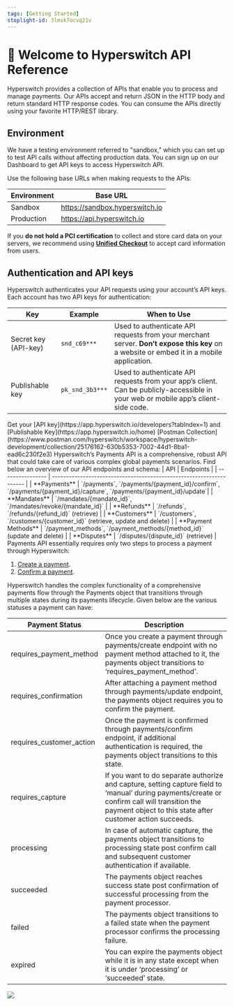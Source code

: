 ```yaml
---
tags: [Getting Started]
stoplight-id: 3lmsk7ocvq21v
---
```


# 👋 Welcome to Hyperswitch API Reference

Hyperswitch provides a collection of APIs that enable you to process and manage payments. Our APIs accept and return JSON in the HTTP body and return standard HTTP response codes. You can consume the APIs directly using your favorite HTTP/REST library.

## Environment

We have a testing environment referred to "sandbox," which you can set up to test API calls without affecting production data. You can sign up on our Dashboard to get API keys to access Hyperswitch API.

Use the following base URLs when making requests to the APIs:

| Environment | Base URL                       |
| ----------- | ------------------------------ |
| Sandbox     | https://sandbox.hyperswitch.io |
| Production  | https://api.hyperswitch.io     |

<Note> If you **do not hold a PCI certification** to collect and store card data on your servers, we recommend using [**Unified Checkout**](https://hyperswitch.io/docs/sdkIntegrations/unifiedCheckoutWeb/#unified-checkout) to accept card information from users. </Note>

## Authentication and API keys

Hyperswitch authenticates your API requests using your account’s API keys. Each account has two API keys for authentication:

| Key                  | Example         | When to Use                                                                                                                              |
| -------------------- | --------------- | ---------------------------------------------------------------------------------------------------------------------------------------- |
| Secret key (API-key) | `snd_c69***`    | Used to authenticate API requests from your merchant server. **Don’t expose this key** on a website or embed it in a mobile application. |
| Publishable key      | `pk_snd_3b3***` | Used to authenticate API requests from your app’s client. Can be publicly-accessible in your web or mobile app’s client-side code.       |

<Check>
Get your [API key](https://app.hyperswitch.io/developers?tabIndex=1) and [Publishable Key](https://app.hyperswitch.io/home)
</Check>
<Check>
[Postman Collection](https://www.postman.com/hyperswitch/workspace/hyperswitch-development/collection/25176162-630b5353-7002-44d1-8ba1-ead6c230f2e3)
</Check>

<Tabs>
  <Tab title="Endpoints and Schema">
    Hyperswitch’s Payments API is a comprehensive, robust API that could take care of various complex global payments scenarios. Find below an overview of our API endpoints and schema:
    | API              | Endpoints                                                            |
    | ---------------- | -------------------------------------------------------------------- |
    | **Payments**     | `/payments`, `/payments/{payment_id}/confirm`, `/payments/{payment_id}/capture`, `/payments/{payment_id}/update`|
    | **Mandates**     | `/mandates/{mandate_id}`, `/mandates/revoke/{mandate_id}`        |
    | **Refunds**      | `/refunds`, `/refunds/{refund_id}` (retrieve)                    |
    | **Customers**    | `/customers`, `/customers/{customer_id}` (retrieve, update and delete)   |
    | **Payment Methods** | `/payment_methods`, `/payment_methods/{method_id}` (update and delete) |
    | **Disputes**     | `/disputes/{dispute_id}` (retrieve)                                |
<Info>
 Payments API essentially requires only two steps to process a payment through Hyperswitch:

 1. [Create a payment](https://juspay-78.mintlify.app/api-reference/payments/payments--create).
 2. [Confirm a payment](https://juspay-78.mintlify.app/api-reference/payments/payments--confirm).
</Info>
  </Tab>
  <Tab title="Payment Status Lifecycle">
    Hyperswitch handles the complex functionality of a comprehensive payments flow through the Payments object that transitions through multiple states during its payments lifecycle. Given below are the various statuses a payment can have:

| Payment Status           | Description                                                                                                                                                                                                 |
| ------------------------ | ----------------------------------------------------------------------------------------------------------------------------------------------------------------------------------------------------------- |
| requires_payment_method  | Once you create a payment through payments/create endpoint with no payment method attached to it, the payments object transitions to ‘requires_payment_method’.                                             |
| requires_confirmation    | After attaching a payment method through payments/update endpoint, the payments object requires you to confirm the payment.                                                                                 |
| requires_customer_action | Once the payment is confirmed through payments/confirm endpoint, if additional authentication is required, the payments object transitions to this state.                                                   |
| requires_capture         | If you want to do separate authorize and capture, setting capture field to ‘manual’ during payments/create or confirm call will transition the payment object to this state after customer action succeeds. |
| processing               | In case of automatic capture, the payments object transitions to processing state post confirm call and subsequent customer authentication if available.                                                    |
| succeeded                | The payments object reaches success state post confirmation of successful processing from the payment processor.                                                                                            |
| failed                   | The payments object transitions to a failed state when the payment processor confirms the processing failure.                                                                                               |
| expired                  | You can expire the payments object while it is in any state except when it is under ‘processing’ or ‘succeeded’ state.                                                                                      |
  <img src="assets/images/image.png" />
  </Tab>
</Tabs>
